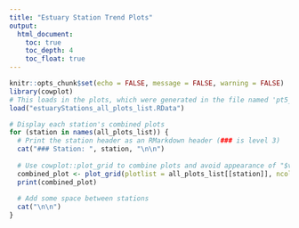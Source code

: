 ```yaml
---
title: "Estuary Station Trend Plots"
output:
  html_document:
    toc: true
    toc_depth: 4
    toc_float: true
---
```


```r
knitr::opts_chunk$set(echo = FALSE, message = FALSE, warning = FALSE)
library(cowplot)
# This loads in the plots, which were generated in the file named 'pt5_river_analysis.Rmd'
load("estuaryStations_all_plots_list.RData")
```

```r
# Display each station's combined plots
for (station in names(all_plots_list)) {
  # Print the station header as an RMarkdown header (### is level 3)
  cat("### Station: ", station, "\n\n")
  
  # Use cowplot::plot_grid to combine plots and avoid appearance of "$variable" on axis
  combined_plot <- plot_grid(plotlist = all_plots_list[[station]], ncol = 2)
  print(combined_plot)
  
  # Add some space between stations
  cat("\n\n")
}

```